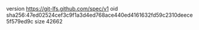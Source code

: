 version https://git-lfs.github.com/spec/v1
oid sha256:47ed02524cef3c9f1a3d4ed768ace440ed4161632fd59c2310deece5f579ed9c
size 42662
